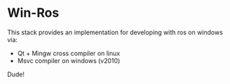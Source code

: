 = Win-Ros =

This stack provides an implementation for developing with ros on windows via:

* Qt + Mingw cross compiler on linux
* Msvc compiler on windows (v2010)

Dude!
